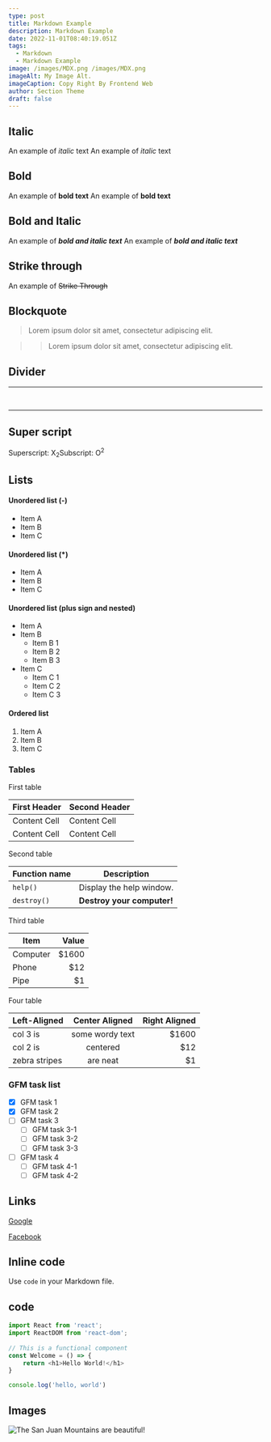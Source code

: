 ```yaml
---
type: post
title: Markdown Example
description: Markdown Example
date: 2022-11-01T08:40:19.051Z
tags:
  - Markdown
  - Markdown Example
image: /images/MDX.png /images/MDX.png
imageAlt: My Image Alt.
imageCaption: Copy Right By Frontend Web
author: Section Theme
draft: false
---
```


## Italic
An example of *italic* text
An example of *italic* text

## Bold
An example of **bold text**
An example of __bold text__

## Bold and Italic
An example of ***bold and italic text***
An example of ___bold and italic text___

## Strike through
An example of ~~Strike Through~~


## Blockquote

> Lorem ipsum dolor sit amet, consectetur adipiscing elit. 


> > Lorem ipsum dolor sit amet, consectetur adipiscing elit. 


## Divider

---

<br />


***


## Super script
Superscript: X<sub>2</sub>Subscript: O<sup>2</sup>


## Lists

#### Unordered list (-)

- Item A
- Item B
- Item C
     
#### Unordered list (*)

* Item A
* Item B
* Item C

#### Unordered list (plus sign and nested)
                
+ Item A
+ Item B
    + Item B 1
    + Item B 2
    + Item B 3
+ Item C
    * Item C 1
    * Item C 2
    * Item C 3

#### Ordered list
                
1. Item A
2. Item B
3. Item C
                

### Tables

First table
                    
First Header  | Second Header
------------- | -------------
Content Cell  | Content Cell
Content Cell  | Content Cell 


Second table


| Function name | Description                    |
| ------------- | ------------------------------ |
| `help()`      | Display the help window.       |
| `destroy()`   | **Destroy your computer!**     |


Third table


| Item      | Value |
| --------- | -----:|
| Computer  | $1600 |
| Phone     |   $12 |
| Pipe      |    $1 |


Four table


| Left-Aligned  | Center Aligned  | Right Aligned |
| :------------ |:---------------:| -----:|
| col 3 is      | some wordy text | $1600 |
| col 2 is      | centered        |   $12 |
| zebra stripes | are neat        |    $1 |



### GFM task list

- [x] GFM task 1
- [x] GFM task 2
- [ ] GFM task 3
    - [ ] GFM task 3-1
    - [ ] GFM task 3-2
    - [ ] GFM task 3-3
- [ ] GFM task 4
    - [ ] GFM task 4-1
    - [ ] GFM task 4-2

## Links

[Google](https://google.com)


[Facebook](https://facebook.com)


## Inline code
Use `code` in your Markdown file.

## code
```javascript filename="JavaScript"
import React from 'react';
import ReactDOM from 'react-dom';
 
// This is a functional component
const Welcome = () => {
    return <h1>Hello World!</h1>
}
```
```js filename="example.js"
console.log('hello, world')
```
## Images

![The San Juan Mountains are beautiful!](https://cdn.pixabay.com/photo/2017/02/01/22/02/mountain-landscape-2031539_1280.jpg "San Juan Mountains")
